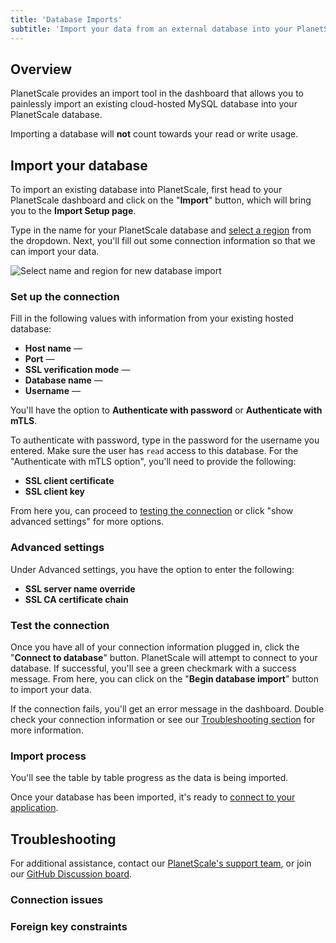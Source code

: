 ```yaml
---
title: 'Database Imports'
subtitle: 'Import your data from an external database into your PlanetScale database.'
---
```


## Overview

PlanetScale provides an import tool in the dashboard that allows you to painlessly import an existing cloud-hosted MySQL database into your PlanetScale database.

<InfoBlock type='note'>
  Importing a database will <b>not</b> count towards your <inlineCode>read</inlineCode> or <inlineCode>write</inlineCode> usage.
</InfoBlock>

## Import your database

To import an existing database into PlanetScale, first head to your PlanetScale dashboard and click on the "**Import**" button, which will bring you to the **Import Setup page**.

Type in the name for your PlanetScale database and [select a region](/concepts/regions) from the dropdown. Next, you'll fill out some connection information so that we can import your data.

![Select name and region for new database import](/img/docs/database-import-planetscale.png)

### Set up the connection

Fill in the following values with information from your existing hosted database:

- **Host name** &mdash;
- **Port** &mdash;
- **SSL verification mode** &mdash;
- **Database name** &mdash;
- **Username** &mdash;

You'll have the option to **Authenticate with password** or **Authenticate with mTLS**.

To authenticate with password, type in the password for the username you entered. Make sure the user has `read` access to this database. For the "Authenticate with mTLS option", you'll need to provide the following:

- **SSL client certificate**
- **SSL client key**

From here you, can proceed to [testing the connection](#test-the-connection) or click "show advanced settings" for more options.

### Advanced settings

Under Advanced settings, you have the option to enter the following:

- **SSL server name override**
- **SSL CA certificate chain**

### Test the connection

Once you have all of your connection information plugged in, click the "**Connect to database**" button. PlanetScale will attempt to connect to your database. If successful, you'll see a green checkmark with a success message. From here, you can click on the "**Begin database import**" button to import your data.

If the connection fails, you'll get an error message in the dashboard. Double check your connection information or see our [Troubleshooting section](#troubleshooting) for more information.

### Import process

You'll see the table by table progress as the data is being imported.

Once your database has been imported, it's ready to [connect to your application](/tutorials/connect-any-application).

## Troubleshooting

For additional assistance, contact our [PlanetScale's support team](https://www.planetscale.com/support), or join our [GitHub Discussion board](https://github.com/planetscale/beta/discussions).

### Connection issues

### Foreign key constraints

